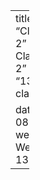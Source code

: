 ---
title: "Classfication 2"
linktitle: "13: Classification 2"
week_id: "13-classification2"

date: 2025-08-25
menu:
  weeks:
    parent: Weeks
    weight: 13
type: weeks
---